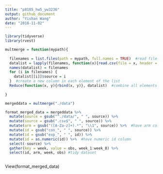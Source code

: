 ```yaml
---
title: "p8105_hw5_yw3236"
output: github_document
author: "Yishan Wang"
date: "2018-11-02"
---
```


```r
library(tidyverse)
library(rvest)
```

```r
multmerge = function(mypath){
  
  filenames = list.files(path = mypath, full.names = TRUE)  #read file namesas a list
  datalist = lapply(filenames, function(x){read.csv(file = x, header = T)})  #read each .csv file
  names(datalist) = filenames  
  for (i in filenames) {
    datalist[[i]]$source = i
  }  #create a new column in each element of the list
  Reduce(function(x, y){rbind(x, y)}, datalist)  #combine all elements of the list
  
}
```

```r
mergeddata = multmerge("./data")
```

```r
format_merged_data = mergeddata %>%
  mutate(source = gsub("^./data/", " ", source)) %>%
  mutate(source = gsub(".csv$", " ", source)) %>%
  mutate(arm = gsub("([A-Za-z]+).*", "\\1", source)) %>%  #have arm column
  mutate(id = gsub("con_", " ", source)) %>%
  mutate(id = gsub("exp_", " ", id)) %>%
  mutate(id = as.numeric(id)) %>%  #have numeric id column
  select(-source) %>%
  gather(key = week, value = obs, week_1:week_8) %>%
  select(id, arm, week, obs) #tidy dataset
  
```
View(format_merged_data)